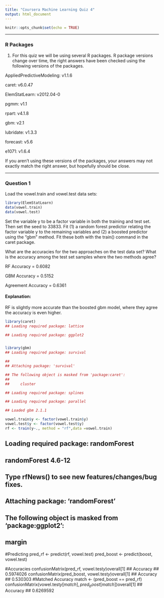 ```yaml
---
title: "Coursera Machine Learning Quiz 4"
output: html_document
---
```


```r
knitr::opts_chunk$set(echo = TRUE)
```

---------------------------------------------------

### R Packages
1. For this quiz we will be using several R packages. R package versions change over time, the right answers have been checked using the following versions of the packages.

AppliedPredictiveModeling: v1.1.6

caret: v6.0.47

ElemStatLearn: v2012.04-0

pgmm: v1.1

rpart: v4.1.8

gbm: v2.1

lubridate: v1.3.3

forecast: v5.6

e1071: v1.6.4

If you aren't using these versions of the packages, your answers may not exactly match the right answer, but hopefully should be close.

--------------------------------------------------------
### Question 1

Load the vowel.train and vowel.test data sets:

```r
library(ElemStatLearn)
data(vowel.train)
data(vowel.test)
```

Set the variable y to be a factor variable in both the training and test set. 
Then set the seed to 33833. Fit (1) a random forest predictor relating the factor variable y to the remaining variables and (2) a boosted predictor using the "gbm" method. 
Fit these both with the train() command in the caret package.

What are the accuracies for the two approaches on the test data set? What is the accuracy among the test set samples where the two methods agree?


RF Accuracy = 0.6082

GBM Accuracy = 0.5152

Agreement Accuracy = 0.6361


#### Explanation:

RF is slightly more accurate than the boosted gbm model, where they agree the accuracy is even higher.

```r
library(caret)
## Loading required package: lattice

## Loading required package: ggplot2


library(gbm)
## Loading required package: survival

## 
## Attaching package: 'survival'

## The following object is masked from 'package:caret':
## 
##     cluster

## Loading required package: splines

## Loading required package: parallel

## Loaded gbm 2.1.1
````


```r
vowel.train$y <- factor(vowel.train$y)
vowel.test$y <- factor(vowel.test$y)
rf <- train(y~., method = "rf",data =vowel.train)
```
## Loading required package: randomForest

## randomForest 4.6-12

## Type rfNews() to see new features/changes/bug fixes.

## 
## Attaching package: 'randomForest'

## The following object is masked from 'package:ggplot2':
## 
##     margin
#Predicting
pred_rf <- predict(rf, vowel.test)
pred_boost <- predict(boost, vowel.test)

#Accuracies
confusionMatrix(pred_rf, vowel.test$y)$overall[1]
##  Accuracy 
## 0.5974026
confusionMatrix(pred_boost, vowel.test$y)$overall[1]
## Accuracy 
## 0.530303
#Matched Accuracy
match <- (pred_boost == pred_rf)
confusionMatrix(vowel.test$y[match], pred_boost[match])$overall[1]
##  Accuracy 
## 0.6269592

